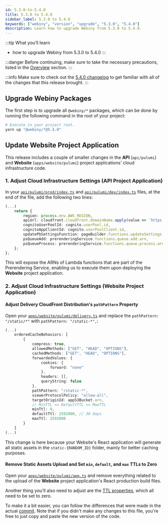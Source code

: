 ```yaml
---
id: 5.3.0-to-5.4.0
title: 5.3.0 to 5.4.0
sidebar_label: 5.3.0 to 5.4.0
keywords: ["webiny", "version", "upgrade", "5.3.0", "5.4.0"]
description: Learn how to upgrade Webiny from 5.3.0 to 5.4.0.
---
```


:::tip What you’ll learn

- how to upgrade Webiny from 5.3.0 to 5.4.0
  :::

:::danger
Before continuing, make sure to take the necessary precautions, listed in the [Overview](/docs/how-to-guides/upgrade-webiny/overview#-precaution-measures) section.
:::

:::info
Make sure to check out the [5.4.0 changelog](/docs/changelog/5.4.0) to get familiar with all of the changes that this release brought.
:::

## Upgrade Webiny Packages

The first step is to upgrade all `@webiny/*` packages, which can be done by running the following command in the root of your project:

```bash
# Execute in your project root.
yarn up "@webiny/*@5.4.0"
```

## Update Website Project Application

This release includes a couple of smaller changes in the **API** (`api/pulumi`) and **Website** (`apps/website/pulumi`) project applications' cloud infrastructure code.

### 1. Adjust Cloud Infrastructure Settings (API Project Application)

In your [`api/pulumi/prod/index.ts`](https://github.com/webiny/webiny-js/blob/prerendering-deploy/packages/cwp-template-aws/template/api/pulumi/prod/index.ts#L106-L107) and [`api/pulumi/dev/index.ts`](https://github.com/webiny/webiny-js/blob/prerendering-deploy/packages/cwp-template-aws/template/api/pulumi/dev/index.ts#L106-L107) files, at the end of the file, add the following two lines:

```ts title="api/pulumi/(dev|prod)/index.ts:99" {8,9}
(...)
    return {
        region: process.env.AWS_REGION,
        apiUrl: cloudfront.cloudfront.domainName.apply(value => `https://${value}`),
        cognitoUserPoolId: cognito.userPool.id,
        cognitoAppClientId: cognito.userPoolClient.id,
        updatePbSettingsFunction: pageBuilder.functions.updateSettings.arn,
        psQueueAdd: prerenderingService.functions.queue.add.arn,
        psQueueProcess: prerenderingService.functions.queue.process.arn
    };
};
```

This will expose the ARNs of Lambda functions that are part of the Prerendering Service, enabling us to execute them upon deploying the **Website** project application.

### 2. Adjust Cloud Infrastructure Settings (Website Project Application)

#### Adjust Delivery CloudFront Distribution's `pathPattern` Property

Open your [`apps/website/pulumi/delivery.ts`](https://github.com/webiny/webiny-js/blob/prerendering-deploy/packages/cwp-template-aws/template/apps/website/pulumi/delivery.ts#L53) and replace the `pathPattern: "/static/*"` with `pathPattern: "/static-*",`:

```ts title="apps/website/pulumi/delivery.ts" {14}
(...)
    orderedCacheBehaviors: [
        {
            compress: true,
            allowedMethods: ["GET", "HEAD", "OPTIONS"],
            cachedMethods: ["GET", "HEAD", "OPTIONS"],
            forwardedValues: {
                cookies: {
                    forward: "none"
                },
                headers: [],
                queryString: false
            },
            pathPattern: "/static-*",
            viewerProtocolPolicy: "allow-all",
            targetOriginId: appS3Bucket.arn,
            // MinTTL <= DefaultTTL <= MaxTTL
            minTtl: 0,
            defaultTtl: 2592000, // 30 days
            maxTtl: 2592000
        }
    ]
(...)
```

This change is here because your Website's React application will generate all static assets in the `static-{RANDOM_ID}` folder, mainly for better caching purposes.

#### Remove Static Assets Upload and Set `min`, `default`, and `max` TTLs to Zero

Open your [`apps/website/pulumi/app.ts`](https://github.com/webiny/webiny-js/blob/prerendering-deploy/packages/cwp-template-aws/template/apps/website/pulumi/app.ts) and remove everything related to the upload of the **Website** project application's React production build files.

Another thing you'll also need to adjust are the [TTL properties](https://github.com/webiny/webiny-js/blob/prerendering-deploy/packages/cwp-template-aws/template/apps/website/pulumi/app.ts#L43-L45), which all need to be set to zero.

To make it a bit easier, you can follow the differences that were made in the actual [commit](https://github.com/webiny/webiny-js/commit/4428beb44cf0a3404c72ef3a8b24efcd87a93a01#diff-917fae1f5a3076f89332067ea7ccf503e4a70ca7ed8bff3aff122be3c4685658). Note that if you didn't make any changes to this file, you're free to just copy and paste the new version of the code.
